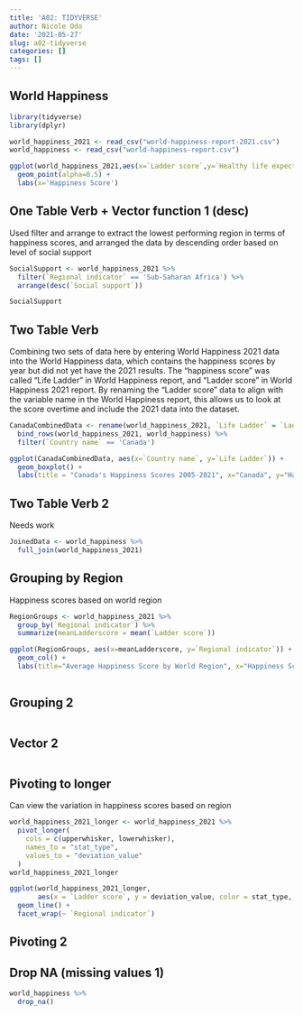 ```yaml
---
title: 'A02: TIDYVERSE'
author: Nicole Odo
date: '2021-05-27'
slug: a02-tidyverse
categories: []
tags: []
---
```

 
## World Happiness
```r
library(tidyverse)
library(dplyr)

world_happiness_2021 <- read_csv("world-happiness-report-2021.csv")
world_happiness <- read_csv("world-happiness-report.csv")

ggplot(world_happiness_2021,aes(x=`Ladder score`,y=`Healthy life expectancy`, size=`Logged GDP per capita`, color=`Regional indicator`)) +
  geom_point(alpha=0.5) +
  labs(x='Happiness Score')
```

## One Table Verb + Vector function 1 (desc)
Used filter and arrange to extract the lowest performing region in terms of happiness scores, and arranged the data by descending order based on level of social support
```r
SocialSupport <- world_happiness_2021 %>%
  filter(`Regional indicator` == 'Sub-Saharan Africa') %>%
  arrange(desc(`Social support`))

SocialSupport
```

## Two Table Verb
Combining two sets of data here by entering World Happiness 2021 data into the World Happiness data, which contains the happiness scores by year but did not yet have the 2021 results. The "happiness score" was called "Life Ladder" in World Happiness report, and "Ladder score" in World Happiness 2021 report. By renaming the "Ladder score" data to align with the variable name in the World Happiness report, this allows us to look at the score overtime and include the 2021 data into the dataset.
```r
CanadaCombinedData <- rename(world_happiness_2021, `Life Ladder` = `Ladder score`) %>%
  bind_rows(world_happiness_2021, world_happiness) %>%
  filter(`Country name` == 'Canada')

ggplot(CanadaCombinedData, aes(x=`Country name`, y=`Life Ladder`)) +
  geom_boxplot() +
  labs(title = "Canada's Happiness Scores 2005-2021", x="Canada", y="Happiness Scores")
```

## Two Table Verb 2
Needs work
```r
JoinedData <- world_happiness %>% 
  full_join(world_happiness_2021)
```

## Grouping by Region
Happiness scores based on world region
```r
RegionGroups <- world_happiness_2021 %>%
  group_by(`Regional indicator`) %>%
  summarize(meanLadderscore = mean(`Ladder score`))

ggplot(RegionGroups, aes(x=meanLadderscore, y=`Regional indicator`)) +
  geom_col() +
  labs(title="Average Happiness Score by World Region", x="Happiness Score", y="Region")
  
```

## Grouping 2
```r

  
```

## Vector 2
```r

```

## Pivoting to longer
Can view the variation in happiness scores based on region
```r
world_happiness_2021_longer <- world_happiness_2021 %>%
  pivot_longer(
    cols = c(upperwhisker, lowerwhisker),
    names_to = "stat_type",
    values_to = "deviation_value"
  )
world_happiness_2021_longer

ggplot(world_happiness_2021_longer, 
       aes(x = `Ladder score`, y = deviation_value, color = stat_type, group = stat_type)) +
  geom_line() +
  facet_wrap(~ `Regional indicator`)
```
## Pivoting 2

## Drop NA (missing values 1)
```r
world_happiness %>%
  drop_na()
```

